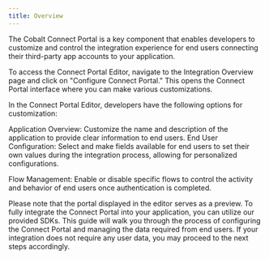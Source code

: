 ```yaml
---
title: Overview
---
```

The Cobalt Connect Portal is a key component that enables developers to customize and control the integration experience for end users connecting their 
third-party app accounts to your application.

To access the Connect Portal Editor, navigate to the Integration Overview page and click on "Configure Connect Portal." This opens the Connect Portal 
interface where you can make various customizations.

In the Connect Portal Editor, developers have the following options for customization:

Application Overview: Customize the name and description of the application to provide clear information to end users.
End User Configuration: Select and make fields available for end users to set their own values during the integration process, allowing for personalized 
configurations.

Flow Management: Enable or disable specific flows to control the activity and behavior of end users once authentication is completed.


Please note that the portal displayed in the editor serves as a preview. To fully integrate the Connect Portal into your application, you can utilize our 
provided SDKs. This guide will walk you through the process of configuring the Connect Portal and managing the data required from end users. If your 
integration does not require any user data, you may proceed to the next steps accordingly.
